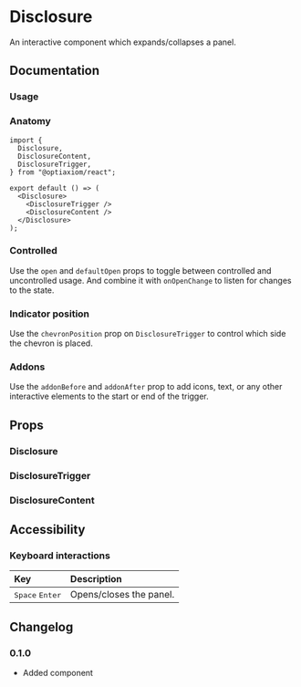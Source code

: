 
# Disclosure

An interactive component which expands/collapses a panel.

<Links component="disclosure" />

## Documentation

### Usage

<Demo component="disclosure/usage" />

### Anatomy

```tsx
import {
  Disclosure,
  DisclosureContent,
  DisclosureTrigger,
} from "@optiaxiom/react";

export default () => (
  <Disclosure>
    <DisclosureTrigger />
    <DisclosureContent />
  </Disclosure>
);
```

### Controlled

Use the `open` and `defaultOpen` props to toggle between controlled and uncontrolled usage. And combine it with `onOpenChange` to listen for changes to the state.

<Demo component="disclosure/controlled-usage" />

### Indicator position

Use the `chevronPosition` prop on `DisclosureTrigger` to control which side the chevron is placed.

<Demo
  meta="/chevronPosition={chevronPosition}/"
  component="disclosure/chevron-position-usage"
/>

### Addons

Use the `addonBefore` and `addonAfter` prop to add icons, text, or any other interactive elements to the start or end of the trigger.

<Demo component="disclosure/addon-usage" />

## Props

### Disclosure

<PropsTable component="Disclosure" />

### DisclosureTrigger

<PropsTable component="DisclosureTrigger" />

### DisclosureContent

<PropsTable component="DisclosureContent" />

## Accessibility

### Keyboard interactions

| Key                                                                        | Description             |
| :------------------------------------------------------------------------- | :---------------------- |
| <Flex flexDirection="row" gap="8"><Kbd>Space</Kbd> <Kbd>Enter</Kbd></Flex> | Opens/closes the panel. |

## Changelog

### 0.1.0

- Added component
